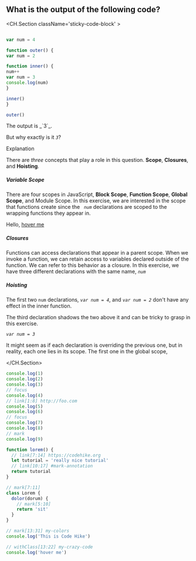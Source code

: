 
## What is the output of the following code?

<CH.Section className='sticky-code-block' >
```js

var num = 4

function outer() {
var num = 2

function inner() {
num++
var num = 3
console.log(num)
}

inner()
}

outer()

````

<Answer>
The output is _`3`_.

But why exactly is it _`3`_?

<Heading tag={HEADING_LEVELS.h4} textDecorationStyle={HEADING_STYLES.dashed}>
  Explanation
</Heading>

There are _three_ concepts that play a role in this question. **Scope**, **Closures**, and
**Hoisting**.

##### Variable Scope
There are four scopes in JavaScript, **Block Scope**, **Function Scope**,
**Global Scope**, and Module Scope. In this exercise, we are
interested in the scope that functions create since the _` num`_ declarations are
scoped to the wrapping functions they appear in.

Hello, [hover me](focus://1[1:11])

##### Closures
Functions can access declarations that appear in a parent scope. When we invoke
a function, we can retain access to variables declared outside of the function.
We can refer to this behavior as a closure. In this exercise, we have three different
declarations with the same name, _`num`_

##### Hoisting
The first two `num` declarations, _`var num = 4`_, and _`var num = 2`_  don't have any effect
in the inner function.

The third declaration shadows the two above it and can be tricky to grasp in this
exercise.

_`var num = 3`_

It might seem as if each declaration is overriding the previous one, but
in reality, each one lies in its scope. The first one in the global scope,

<Excalidraw data={scopechain} name="closure-scope" />

</Answer>



</CH.Section>

```js focus=2 mark=4[12:18]
console.log(1)
console.log(2)
console.log(3)
// focus
console.log(4)
// link[1:8] http://foo.com
console.log(5)
console.log(6)
// focus
console.log(7)
console.log(8)
// mark
console.log(9)
````

```js
function lorem() {
  // link[7:14] https://codehike.org
  let tutorial = 'really nice tutorial'
  // link[10:17] #mark-annotation
  return tutorial
}
```

```js
// mark[7:11]
class Lorem {
  dolor(dorum) {
    // mark[5:10]
    return 'sit'
  }
}
```

```js
// mark[13:31] my-colors
console.log('This is Code Hike')
```

```js
// withClass[13:22] my-crazy-code
console.log('hover me')
```
